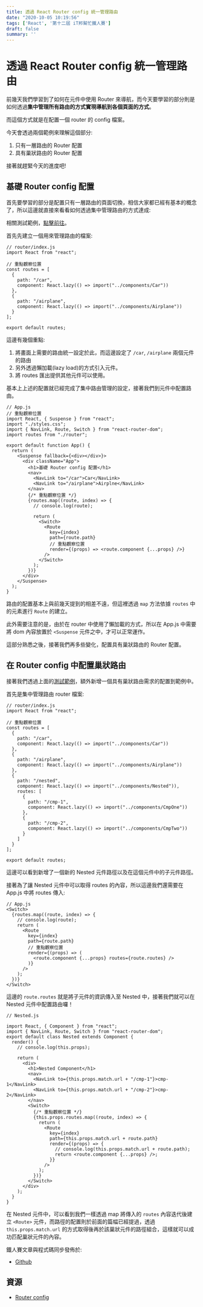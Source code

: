 ```yaml
---
title: 透過 React Router config 統一管理路由
date: "2020-10-05 10:19:56"
tags: ['React', '第十二屆 iT邦幫忙鐵人賽']
draft: false
summary: ''
---
```


# 透過 React Router config 統一管理路由

前幾天我們學習到了如何在元件中使用 Router 來導航，而今天要學習的部分則是如何透過**集中管理所有路由的方式實現導航到各個頁面的方式**。


而這個方式就是在配置一個 router 的 config 檔案。

今天會透過兩個範例來理解這個部分:

1. 只有一層路由的 Router 配置
2. 具有巢狀路由的 Router 配置

接著就趕緊今天的進度吧!

## 基礎 Router config 配置

首先要學習的部分是配置只有一層路由的頁面切換，相信大家都已經有基本的概念了，所以這邊就直接來看看如何透過集中管理路由的方式達成:

相關測試範例，[點擊前往](https://codesandbox.io/s/blissful-dubinsky-q9lr7?file=/src/App.js)。

首先先建立一個用來管理路由的檔案:

```jsx=
// router/index.js
import React from "react";

// 重點觀察位置
const routes = [
  {
    path: "/car",
    component: React.lazy(() => import("../components/Car"))
  },
  {
    path: "/airplane",
    component: React.lazy(() => import("../components/Airplane"))
  }
];

export default routes;
```

這邊有幾個重點:

1. 將畫面上需要的路由統一設定於此，而這邊設定了 `/car`, `/airplane` 兩個元件的路由
2. 另外透過懶加載(lazy load)的方式引入元件。
3. 將 routes 匯出提供其他元件可以使用。

基本上上述的配置就已經完成了集中路由管理的設定，接著我們到元件中配置路由。

```jsx=
// App.js
// 重點觀察位置
import React, { Suspense } from "react";
import "./styles.css";
import { NavLink, Route, Switch } from "react-router-dom";
import routes from "./router";

export default function App() {
  return (
    <Suspense fallback={<div></div>}>
      <div className="App">
        <h1>基礎 Router config 配置</h1>
        <nav>
          <NavLink to="/car">Car</NavLink>
          <NavLink to="/airplane">Airplne</NavLink>
        </nav>
        {/* 重點觀察位置 */}
        {routes.map((route, index) => {
          // console.log(route);

          return (
            <Switch>
              <Route
                key={index}
                path={route.path}
                // 重點觀察位置
                render={(props) => <route.component {...props} />}
              />
            </Switch>
          );
        })}
      </div>
    </Suspense>
  );
}
```

路由的配置基本上與前幾天提到的相差不遠，但這裡透過 `map` 方法依據 `routes` 中的元素進行 `Route` 的建立。

此外需要注意的是，由於在 router 中使用了懶加載的方式，所以在 App.js 中需要將 dom 內容放置於 `<Suspense` 元件之中，才可以正常運作。

這部分熟悉之後，接著我們再多些變化，配置具有巢狀路由的 Router 配置。

## 在 Router config  中配置巢狀路由

接著我們透過上面的[測試範例](https://codesandbox.io/s/blissful-dubinsky-q9lr7?file=/src/App.js)，額外新增一個具有巢狀路由需求的配置到範例中。

首先是集中管理路由 router 檔案:

```jsx=
// router/index.js
import React from "react";

// 重點觀察位置
const routes = [
  {
    path: "/car",
    component: React.lazy(() => import("../components/Car"))
  },
  {
    path: "/airplane",
    component: React.lazy(() => import("../components/Airplane"))
  },
  {
    path: "/nested",
    component: React.lazy(() => import("../components/Nested")),
    routes: [
      {
        path: "/cmp-1",
        component: React.lazy(() => import("../components/CmpOne"))
      },
      {
        path: "/cmp-2",
        component: React.lazy(() => import("../components/CmpTwo"))
      }
    ]
  }
];

export default routes;
```

這邊可以看到新增了一個新的 Nested 元件路徑以及在這個元件中的子元件路徑。

接著為了讓 Nested 元件中可以取得 routes 的內容，所以這邊我們還需要在 App.js 中將 routes 傳入:


```jsx=
// App.js
<Switch>
  {routes.map((route, index) => {
    // console.log(route);
    return (
      <Route
        key={index}
        path={route.path}
        // 重點觀察位置
        render={(props) => (
          <route.component {...props} routes={route.routes} />
        )}
      />
    );
  })}
</Switch>
```

這邊的 `route.routes` 就是將子元件的資訊傳入至 Nested 中，接著我們就可以在 Nested 元件中配置路由囉！

```jsx=
// Nested.js

import React, { Component } from "react";
import { NavLink, Route, Switch } from "react-router-dom";
export default class Nested extends Component {
  render() {
    // console.log(this.props);

    return (
      <div>
        <h1>Nested Component</h1>
        <nav>
          <NavLink to={this.props.match.url + "/cmp-1"}>cmp-1</NavLink>
          <NavLink to={this.props.match.url + "/cmp-2"}>cmp-2</NavLink>
        </nav>
        <Switch>
          {/* 重點觀察位置 */}
          {this.props.routes.map((route, index) => {
            return (
              <Route
                key={index}
                path={this.props.match.url + route.path}
                render={(props) => {
                  // console.log(this.props.match.url + route.path);
                  return <route.component {...props} />;
                }}
              />
            );
          })}
        </Switch>
      </div>
    );
  }
}
```

在 Nested 元件中，可以看到我們一樣透過 map 將傳入的 `routes` 內容迭代後建立 `<Route>` 元件，而路徑的配置則於前面的篇幅已經提過，透過 `this.props.match.url` 的方式取得後再於該巢狀元件的路徑組合，這樣就可以成功匹配巢狀元件的內容。

鐵人賽文章與程式碼同步發佈於:
- [Github](https://github.com/penghuachen/React_30)

## 資源

- [Router config](https://reactrouter.com/web/example/route-config)